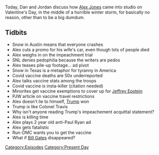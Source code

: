 {{DEFAULTSORT:
    #_EPISODE_0531:February 14, 2021
}}{{Episode
    | title           = February 14, 2021
    | caption         = Listen to this episode on [https://knowledgefight.libsyn.com/531-february-14-2021 Libsyn] [https://open.spotify.com/episode/0rcSEmoW465NH5eOuaymSw Spotify], Read the [[Transcript/531: February 14, 2021|Unofficial Transcript]]
    | episodeNumber   = 531
    | length          = 00:55:37
    | airDate         = February 15, 2021
    | coverageDate    = February 14, 2021
    | episodeType     = [[:Category:Present Day|Present Day]]
    | appearance      = [[Jeffrey Epstein]], [[Paul Ryan]], [[Run-DMC]], [[Bill Gates]]
    | oocDrop         = Here's the video of the granny being thrown off the cliff
    | previousEpisode = [[530: February 10-11, 2021]]
    | nextEpisode     = [[532: February 15, 2021]]
}}

{{Stub}}

Today, Dan and Jordan discuss how [[Alex Jones]] came into studio on Valentine's Day, in the middle of a horrible winter storm, for basically no reason, other than to be a big dumdum.

==Tidbits==

*Snow in Austin means that everyone crashes
*Alex cuts a promo for his wife's car, even though lots of people died
*Alex weighs in on the impeachment trial
*SNL denies pedophilia because the writers are pedos
*Alex teases pile-up footage... ad pivot
*Snow in Texas is a metaphor for tyranny in America
*Covid vaccine deaths are 50x underreported
*Alex talks vaccine stats among the troops
*Covid vaccine is insta-killer (citation needed)
*Minorites get vaccine exemptions to cover up for [[Jeffrey Epstein]]
*PJW article on vaccine travel restrictions
*Alex doesn't lie to himself, [[Donald Trump|Trump]] won
*Trump is like Colonel Travis
*Why isn't anyone reading Trump's impeachement acquittal statement?
*Alex is killing time
*Alex plays 2 year old anti-Paul Ryan ad
*Alex gets fatalistic
*Run-DMC wants you to get the vaccine
*What if [[Bill Gates]] disappeared?

[[Category:Episodes]]
[[Category:Present Day]]
